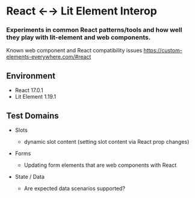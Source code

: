 
<Meta title="Introduction" />

# React &larr;&rarr; Lit Element Interop

### Experiments in common React patterns/tools and how well they play with lit-element and web components.

Known web component and React compatibility issues https://custom-elements-everywhere.com/#react

## Environment

- React 17.0.1
- Lit Element 1.19.1

## Test Domains

- Slots

  - dynamic slot content (setting slot content via React prop changes)

- Forms

  - Updating form elements that are web components with React

- State / Data

  - Are expected data scenarios supported?